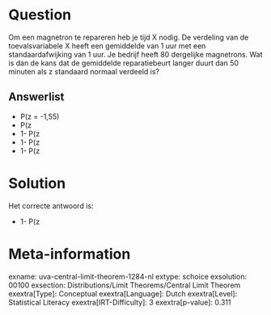 Question
========

Om een magnetron te repareren heb je tijd X nodig. De verdeling van de
toevalsvariabele X heeft een gemiddelde van 1 uur met een
standaardafwijking van 1 uur. Je bedrijf heeft 80 dergelijke magnetrons.
Wat is dan de kans dat de gemiddelde reparatiebeurt langer duurt dan 50
minuten als z standaard normaal verdeeld is?

Answerlist
----------

* P(z = -1,55)
* P(z
* 1- P(z
* 1- P(z
* 1- P(z

Solution
========

Het correcte antwoord is: 

* 1- P(z

Meta-information
================
exname: uva-central-limit-theorem-1284-nl
extype: schoice
exsolution: 00100
exsection: Distributions/Limit Theorems/Central Limit Theorem
exextra[Type]: Conceptual
exextra[Language]: Dutch
exextra[Level]: Statistical Literacy
exextra[IRT-Difficulty]: 3
exextra[p-value]: 0.311
